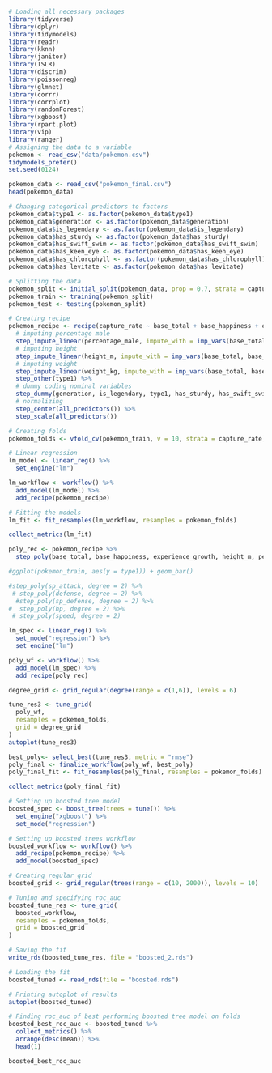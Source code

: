 ```r
# Loading all necessary packages
library(tidyverse)
library(dplyr)
library(tidymodels)
library(readr)
library(kknn)
library(janitor)
library(ISLR)
library(discrim)
library(poissonreg)
library(glmnet)
library(corrr)
library(corrplot)
library(randomForest)
library(xgboost)
library(rpart.plot)
library(vip)
library(ranger)
# Assigning the data to a variable
pokemon <- read_csv("data/pokemon.csv")
tidymodels_prefer()
set.seed(0124)
```



```r
pokemon_data <- read_csv("pokemon_final.csv")
head(pokemon_data)
```

```r
# Changing categorical predictors to factors
pokemon_data$type1 <- as.factor(pokemon_data$type1)
pokemon_data$generation <- as.factor(pokemon_data$generation)
pokemon_data$is_legendary <- as.factor(pokemon_data$is_legendary)
pokemon_data$has_sturdy <- as.factor(pokemon_data$has_sturdy)
pokemon_data$has_swift_swim <- as.factor(pokemon_data$has_swift_swim)
pokemon_data$has_keen_eye <- as.factor(pokemon_data$has_keen_eye)
pokemon_data$has_chlorophyll <- as.factor(pokemon_data$has_chlorophyll)
pokemon_data$has_levitate <- as.factor(pokemon_data$has_levitate)
```


```r
# Splitting the data
pokemon_split <- initial_split(pokemon_data, prop = 0.7, strata = capture_rate)
pokemon_train <- training(pokemon_split)
pokemon_test <- testing(pokemon_split)
```

```r
# Creating recipe
pokemon_recipe <- recipe(capture_rate ~ base_total + base_happiness + experience_growth + height_m + percentage_male + weight_kg + type1 + generation + is_legendary + has_sturdy + has_swift_swim + has_keen_eye + has_chlorophyll + has_levitate, data = pokemon_train) %>% 
  # imputing percentage male
  step_impute_linear(percentage_male, impute_with = imp_vars(base_total, base_happiness, experience_growth, type1, generation, is_legendary, has_sturdy, has_swift_swim, has_keen_eye, has_chlorophyll, has_levitate)) %>% 
  # imputing height
  step_impute_linear(height_m, impute_with = imp_vars(base_total, base_happiness, experience_growth, percentage_male, type1, generation, is_legendary, has_sturdy, has_swift_swim, has_keen_eye, has_chlorophyll, has_levitate)) %>% 
  # imputing weight
  step_impute_linear(weight_kg, impute_with = imp_vars(base_total, base_happiness, experience_growth, height_m, percentage_male, type1, generation, is_legendary, has_sturdy, has_swift_swim, has_keen_eye, has_chlorophyll, has_levitate)) %>% 
  step_other(type1) %>% 
  # dummy coding nominal variables
  step_dummy(generation, is_legendary, type1, has_sturdy, has_swift_swim, has_keen_eye, has_chlorophyll, has_levitate) %>% 
  # normalizing
  step_center(all_predictors()) %>% 
  step_scale(all_predictors())
```

```r
# Creating folds
pokemon_folds <- vfold_cv(pokemon_train, v = 10, strata = capture_rate)
```

```r
# Linear regression 
lm_model <- linear_reg() %>% 
  set_engine("lm")

lm_workflow <- workflow() %>% 
  add_model(lm_model) %>% 
  add_recipe(pokemon_recipe)
```

```r
# Fitting the models
lm_fit <- fit_resamples(lm_workflow, resamples = pokemon_folds)
```

```r
collect_metrics(lm_fit)
```

```r
poly_rec <- pokemon_recipe %>% 
  step_poly(base_total, base_happiness, experience_growth, height_m, percentage_male, weight_kg, degree = tune())

#ggplot(pokemon_train, aes(y = type1)) + geom_bar()

#step_poly(sp_attack, degree = 2) %>% 
 # step_poly(defense, degree = 2) %>% 
  #step_poly(sp_defense, degree = 2) %>% 
#  step_poly(hp, degree = 2) %>% 
 # step_poly(speed, degree = 2)

lm_spec <- linear_reg() %>% 
  set_mode("regression") %>% 
  set_engine("lm")

poly_wf <- workflow() %>% 
  add_model(lm_spec) %>% 
  add_recipe(poly_rec)

degree_grid <- grid_regular(degree(range = c(1,6)), levels = 6)

tune_res3 <- tune_grid(
  poly_wf,
  resamples = pokemon_folds,
  grid = degree_grid
)
autoplot(tune_res3)
```

```r
best_poly<- select_best(tune_res3, metric = "rmse")
poly_final <- finalize_workflow(poly_wf, best_poly)
poly_final_fit <- fit_resamples(poly_final, resamples = pokemon_folds)

collect_metrics(poly_final_fit)
```

```r
# Setting up boosted tree model
boosted_spec <- boost_tree(trees = tune()) %>%
  set_engine("xgboost") %>%
  set_mode("regression")

# Setting up boosted trees workflow
boosted_workflow <- workflow() %>% 
  add_recipe(pokemon_recipe) %>% 
  add_model(boosted_spec)

# Creating regular grid
boosted_grid <- grid_regular(trees(range = c(10, 2000)), levels = 10)
```

```r
# Tuning and specifying roc_auc
boosted_tune_res <- tune_grid(
  boosted_workflow,
  resamples = pokemon_folds,
  grid = boosted_grid
)

# Saving the fit
write_rds(boosted_tune_res, file = "boosted_2.rds")
```

```r
# Loading the fit
boosted_tuned <- read_rds(file = "boosted.rds")

# Printing autoplot of results
autoplot(boosted_tuned)
```

```r
# Finding roc_auc of best performing boosted tree model on folds
boosted_best_roc_auc <- boosted_tuned %>% 
  collect_metrics() %>% 
  arrange(desc(mean)) %>% 
  head(1)

boosted_best_roc_auc
```






